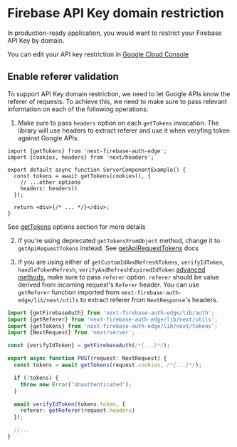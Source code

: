 # Firebase API Key domain restriction

In production-ready application, you would want to restrict your Firebase API Key by domain.

You can edit your API key restriction in [Google Cloud Console](https://console.cloud.google.com/apis/credentials)

## Enable referer validation

To support API Key domain restriction, we need to let Google APIs know the referer of requests. To achieve this, we need to make sure to pass relevant information on each of the following operations:

1. Make sure to pass `headers` option on each `getTokens` invocation. The library will use headers to extract referer and use it when veryfing token against Google APIs.

```tsx
import {getTokens} from 'next-firebase-auth-edge';
import {cookies, headers} from 'next/headers';

export default async function ServerComponentExample() {
  const tokens = await getTokens(cookies(), {
    // ...other options
    headers: headers()
  });

  return <div>{/* ... */}</div>;
}
```

See [getTokens](/docs/usage/server-components) options section for more details

2. If you're using deprecated `getTokensFromObject` method, change it to `getApiRequestTokens` instead. See [getApiRequestTokens](/docs/usage/pages-router-api-routes) docs

3. If you are using either of `getCustomIdAndRefreshTokens`, `verifyIdToken`, `handleTokenRefresh`, `verifyAndRefreshExpiredIdToken` [advanced methods](/docs/usage/advanced-usage), make sure to pass `referer` option. `referer` should be value derived from incoming request's `Referer` header. You can use `getReferer` function imported from `next-firebase-auth-edge/lib/next/utils` to extract referer from `NextResponse`'s headers.

```ts
import {getFirebaseAuth} from 'next-firebase-auth-edge/lib/auth';
import {getReferer} from 'next-firebase-auth-edge/lib/next/utils';
import {getTokens} from 'next-firebase-auth-edge/lib/next/tokens';
import {NextRequest} from 'next/server';

const {verifyIdToken} = getFirebaseAuth(/*{...}*/);

export async function POST(request: NextRequest) {
  const tokens = await getTokens(request.cookies, /*{...}*/);

  if (!tokens) {
    throw new Error('Unauthenticated');
  }

  await verifyIdToken(tokens.token, {
    referer: getReferer(request.headers)
  });

  //...
}
```

